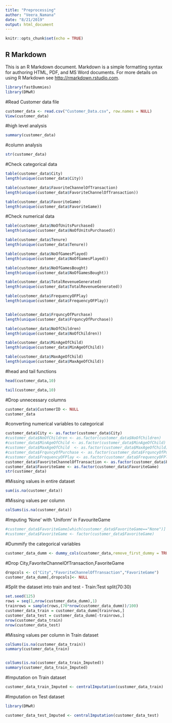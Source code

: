 ```yaml
---
title: "Preprocessing"
author: "Veera_Namana"
date: "8/21/2019"
output: html_document
---
```


```r
knitr::opts_chunk$set(echo = TRUE)
```

## R Markdown

This is an R Markdown document. Markdown is a simple formatting syntax for authoring HTML, PDF, and MS Word documents. For more details on using R Markdown see <http://rmarkdown.rstudio.com>.


```r

library(fastDummies)
library(DMwR)

```
#Read Customer data file

```r

customer_data <- read.csv("Customer_Data.csv", row.names = NULL)
View(customer_data)

```


#high level analysis

```r

summary(customer_data)

```

#column analysis

```r

str(customer_data)

```

#Check categorical data

```r
table(customer_data$City)
length(unique(customer_data$City))

table(customer_data$FavoriteChannelOfTransaction)
length(unique(customer_data$FavoriteChannelOfTransaction))

table(customer_data$FavoriteGame)
length(unique(customer_data$FavoriteGame))

```

#Check numerical data

```r
table(customer_data$NoOfUnitsPurchased)
length(unique(customer_data$NoOfUnitsPurchased))

table(customer_data$Tenure)
length(unique(customer_data$Tenure))

table(customer_data$NoOfGamesPlayed)
length(unique(customer_data$NoOfGamesPlayed))

table(customer_data$NoOfGamesBought)
length(unique(customer_data$NoOfGamesBought))

table(customer_data$TotalRevenueGenerated)
length(unique(customer_data$TotalRevenueGenerated))

table(customer_data$FrequencyOFPlay)
length(unique(customer_data$FrequencyOFPlay))


table(customer_data$FrquncyOfPurchase)
length(unique(customer_data$FrquncyOfPurchase))

table(customer_data$NoOfChildren)
length(unique(customer_data$NoOfChildren))

table(customer_data$MinAgeOfChild)
length(unique(customer_data$MinAgeOfChild))

table(customer_data$MaxAgeOfChild)
length(unique(customer_data$MaxAgeOfChild))
```
 
#head and tail functions

```r
head(customer_data,10)

tail(customer_data,10)
```

#Drop unnecessary columns

```r

customer_data$CustomerID <- NULL
customer_data

```

#converting numerical variables to categorical

```r

customer_data$City <- as.factor(customer_data$City)
#customer_data$NoOfChildren <- as.factor(customer_data$NoOfChildren)
#customer_data$MinAgeOfChild <- as.factor(customer_data$MinAgeOfChild)
#customer_data$MaxAgeOfChild  <- as.factor(customer_data$MaxAgeOfChild)
#customer_data$FrquncyOfPurchase <- as.factor(customer_data$FrquncyOfPurchase)
#customer_data$FrequencyOFPlay <- as.factor(customer_data$FrequencyOFPlay)
customer_data$FavoriteChannelOfTransaction <- as.factor(customer_data$FavoriteChannelOfTransaction)
customer_data$FavoriteGame <- as.factor(customer_data$FavoriteGame)
str(customer_data)

```

#Missing values in entire dataset

```r

sum(is.na(customer_data))

```

#Missing values per column

```r

colSums(is.na(customer_data))

```
#Imputing 'None' with 'Uniform' in FavouriteGame

```r

#customer_data$FavoriteGame[which(customer_data$FavoriteGame=="None")] = "Uniform"
#customer_data$FavoriteGame <- factor(customer_data$FavoriteGame) 

```

#Dummify the categorical variables

```r

customer_data_dumm <- dummy_cols(customer_data,remove_first_dummy = TRUE)

```

#Drop City,FavoriteChannelOfTransaction,FavoriteGame

```r

dropcols <- c("City","FavoriteChannelOfTransaction","FavoriteGame")
customer_data_dumm[,dropcols]<- NULL
```


#Split the dataset into train and test - Train:Test split(70:30)

```r

set.seed(125)
rows = seq(1,nrow(customer_data_dumm),1)
trainrows = sample(rows,(70*nrow(customer_data_dumm))/100)
customer_data_train = customer_data_dumm[trainrows,]
customer_data_test = customer_data_dumm[-trainrows,]
nrow(customer_data_train)
nrow(customer_data_test)

```

#Missing values per column in Train dataset

```r

colSums(is.na(customer_data_train))
summary(customer_data_train)


colSums(is.na(customer_data_train_Imputed))
summary(customer_data_train_Imputed)
```

#Imputation on Train dataset

```r

customer_data_train_Imputed <- centralImputation(customer_data_train)

```

#Imputation on Test dataset

```r
library(DMwR)

customer_data_test_Imputed <- centralImputation(customer_data_test)

```

